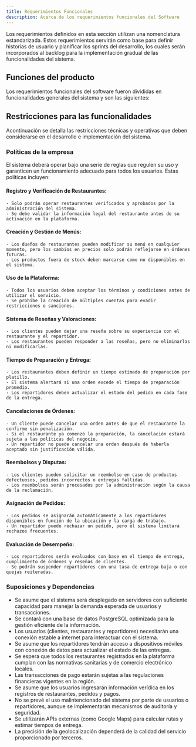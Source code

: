 ```yaml
---
title: Requerimientos Funcionales
description: Acerca de los requerimientos funcionales del Software
---
```



<Aside title="Nota">
Los requerimientos definidos en esta sección utilizan una nomenclatura estandarizada. Estos requerimientos servirán como base para definir historias de usuario y planificar los sprints del desarrollo, los cuales serán incorporados al backlog para la implementación gradual de las funcionalidades del sistema.
</Aside>


## Funciones del producto

Los requerimientos funcionales del software fueron divididas en funcionalidades generales del sistema y son las siguientes:

<CardGrid>
  <LinkCard title="Manejo de Restaurantes" href="/proyecto/funcionalidades/manejo-de-restaurantes/" />
  <LinkCard title="Manejo de Usuarios" href="/proyecto/funcionalidades/manejo-de-usuarios/" />
  <LinkCard title="Manejo de Ordenes" href="/proyecto/funcionalidades/manejo-de-ordenes/" />
  <LinkCard title="Reseñas y Valoraciones" href="/proyecto/funcionalidades/reseñas-y-valoraciones/" />
  <LinkCard title="Manejo de Repartidores" href="/proyecto/funcionalidades/repartidores/" />
  <LinkCard title="Administración del sistema" href="/proyecto/funcionalidades/administracion-del-sistema/" />
</CardGrid>


## Restricciones para las funcionalidades

Acontinuación se detalla las restricciones técnicas y operativas que deben considerarse en el desarrollo e implementación del sistema.

### Políticas de la empresa

El sistema deberá operar bajo una serie de reglas que regulen su uso y garanticen un funcionamiento adecuado para todos los usuarios. Estas políticas incluyen:

#### Registro y Verificación de Restaurantes:
    - Solo podrán operar restaurantes verificados y aprobados por la administración del sistema.
    - Se debe validar la información legal del restaurante antes de su activación en la plataforma.
#### Creación y Gestión de Menús:
    - Los dueños de restaurantes pueden modificar su menú en cualquier momento, pero los cambios en precios solo podrán reflejarse en órdenes futuras.
    - Los productos fuera de stock deben marcarse como no disponibles en el sistema.
#### Uso de la Plataforma:
    - Todos los usuarios deben aceptar los términos y condiciones antes de utilizar el servicio.
    - Se prohíbe la creación de múltiples cuentas para evadir restricciones o sanciones.
#### Sistema de Reseñas y Valoraciones:
    - Los clientes pueden dejar una reseña sobre su experiencia con el restaurante y el repartidor.
    - Los restaurantes pueden responder a las reseñas, pero no eliminarlas ni modificarlas.
#### Tiempo de Preparación y Entrega:
    - Los restaurantes deben definir un tiempo estimado de preparación por platillo.
    - El sistema alertará si una orden excede el tiempo de preparación promedio.
    - Los repartidores deben actualizar el estado del pedido en cada fase de la entrega.
#### Cancelaciones de Órdenes:
    - Un cliente puede cancelar una orden antes de que el restaurante la confirme sin penalización.
    - Si el restaurante ya comenzó la preparación, la cancelación estará sujeta a las políticas del negocio.
    - Un repartidor no puede cancelar una orden después de haberla aceptado sin justificación válida.
#### Reembolsos y Disputas:
    - Los clientes pueden solicitar un reembolso en caso de productos defectuosos, pedidos incorrectos o entregas fallidas.
    - Los reembolsos serán procesados por la administración según la causa de la reclamación.
#### Asignación de Pedidos:
    - Los pedidos se asignarán automáticamente a los repartidores disponibles en función de la ubicación y la carga de trabajo.
    - Un repartidor puede rechazar un pedido, pero el sistema limitará rechazos frecuentes.
#### Evaluación de Desempeño:
    - Los repartidores serán evaluados con base en el tiempo de entrega, cumplimiento de órdenes y reseñas de clientes.
    - Se podrán suspender repartidores con una tasa de entrega baja o con quejas reiteradas.

### Suposiciones y Dependencias

- Se asume que el sistema será desplegado en servidores con suficiente capacidad para manejar la demanda esperada de usuarios y transacciones.
- Se contará con una base de datos PostgreSQL optimizada para la gestión eficiente de la información.
- Los usuarios (clientes, restaurantes y repartidores) necesitarán una conexión estable a internet para interactuar con el sistema.
- Se asume que los repartidores tendrán acceso a dispositivos móviles con conexión de datos para actualizar el estado de las entregas.
- Se espera que todos los restaurantes registrados en la plataforma cumplan con las normativas sanitarias y de comercio electrónico locales.
- Las transacciones de pago estarán sujetas a las regulaciones financieras vigentes en la región.
- Se asume que los usuarios ingresarán información verídica en los registros de restaurantes, pedidos y pagos.
- No se prevé el uso malintencionado del sistema por parte de usuarios o repartidores, aunque se implementarán mecanismos de auditoría y seguridad.
- Se utilizarán APIs externas (como Google Maps) para calcular rutas y estimar tiempos de entrega.
- La precisión de la geolocalización dependerá de la calidad del servicio proporcionado por terceros.